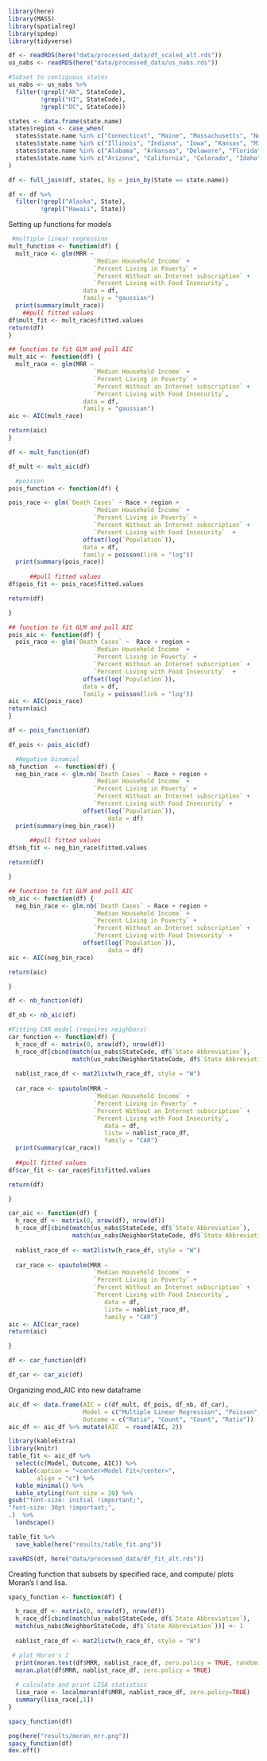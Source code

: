 ```r
library(here)
library(MASS)
library(spatialreg)
library(spdep)
library(tidyverse)
```

```r
df <- readRDS(here("data/processed_data/df_scaled_alt.rds"))
us_nabs <- readRDS(here("data/processed_data/us_nabs.rds"))

#Subset to contiguous states
us_nabs <- us_nabs %>%
  filter(!grepl("AK", StateCode),
         !grepl("HI", StateCode), 
         !grepl("DC", StateCode))

```

```r
states <- data.frame(state.name)
states$region <- case_when(
  states$state.name %in% c("Connecticut", "Maine", "Massachusetts", "New Hampshire", "Rhode Island", "Vermont", "New Jersey", "New York", "Pennsylvania") ~ "Northeast",
  states$state.name %in% c("Illinois", "Indiana", "Iowa", "Kansas", "Michigan", "Minnesota", "Missouri", "Nebraska", "North Dakota", "Ohio", "South Dakota", "Wisconsin") ~ "Midwest",
  states$state.name %in% c("Alabama", "Arkansas", "Delaware", "Florida", "Georgia", "Kentucky", "Louisiana", "Maryland", "Mississippi", "North Carolina", "Oklahoma", "South Carolina", "Tennessee", "Texas", "Virginia", "West Virginia") ~ "South",
  states$state.name %in% c("Arizona", "California", "Colorado", "Idaho", "Montana", "Nevada", "New Mexico", "Oregon", "Utah", "Washington", "Wyoming") ~ "West"
)

df <- full_join(df, states, by = join_by(State == state.name))

df <- df %>% 
  filter(!grepl("Alaska", State),
         !grepl("Hawaii", State))
```


Setting up functions for models
```r
 #multiple linear regression
mult_function <- function(df) {
  mult_race <- glm(MRR ~ 
                        `Median Household Income` +
                        `Percent Living in Poverty` +
                        `Percent Without an Internet subscription` +
                        `Percent Living with Food Insecurity`,
                     data = df,
                     family = "gaussian")
  print(summary(mult_race))
    ##pull fitted values
df$mult_fit <- mult_race$fitted.values
return(df)
}

## function to fit GLM and pull AIC
mult_aic <- function(df) {
  mult_race <- glm(MRR ~ 
                        `Median Household Income` +
                        `Percent Living in Poverty` +
                        `Percent Without an Internet subscription` +
                        `Percent Living with Food Insecurity`,
                     data = df,
                     family = "gaussian")
aic <- AIC(mult_race)

return(aic)
}
```

```r
df <- mult_function(df)

df_mult <- mult_aic(df)
```

```r
  #poisson
pois_function <- function(df) {

pois_race <- glm(`Death Cases` ~ Race + region +
                        `Median Household Income` +
                        `Percent Living in Poverty` +
                        `Percent Without an Internet subscription` +
                        `Percent Living with Food Insecurity`  +
                     offset(log(`Population`)),
                     data = df,
                     family = poisson(link = "log"))
  print(summary(pois_race))
  
      ##pull fitted values
df$pois_fit <- pois_race$fitted.values

return(df)

}

## function to fit GLM and pull AIC
pois_aic <- function(df) {
  pois_race <- glm(`Death Cases` ~  Race + region +
                        `Median Household Income` +
                        `Percent Living in Poverty` +
                        `Percent Without an Internet subscription` +
                        `Percent Living with Food Insecurity`  +
                     offset(log(`Population`)),
                     data = df,
                     family = poisson(link = "log"))
aic <- AIC(pois_race)
return(aic)
}
```

```r
df <- pois_function(df)

df_pois <- pois_aic(df)
```


```r
  #Negative binomial
nb_function  <- function(df) {
  neg_bin_race <- glm.nb(`Death Cases` ~ Race + region +
                        `Median Household Income` +
                        `Percent Living in Poverty` +
                        `Percent Without an Internet subscription` +
                        `Percent Living with Food Insecurity` +
                     offset(log(`Population`)),
                            data = df)
  print(summary(neg_bin_race))
  
      ##pull fitted values
df$nb_fit <- neg_bin_race$fitted.values

return(df)

}

## function to fit GLM and pull AIC
nb_aic <- function(df) {
  neg_bin_race <- glm.nb(`Death Cases` ~ Race + region +
                        `Median Household Income` +
                        `Percent Living in Poverty` +
                        `Percent Without an Internet subscription` +
                        `Percent Living with Food Insecurity` +
                     offset(log(`Population`)),
                            data = df)
aic <- AIC(neg_bin_race)

return(aic)

}  
```

```r
df <- nb_function(df)

df_nb <- nb_aic(df)
```

```r
#Fitting CAR model (requires neighbors)
car_function <- function(df) {   
  h_race_df <- matrix(0, nrow(df), nrow(df))
  h_race_df[cbind(match(us_nabs$StateCode, df$`State Abbreviation`),
                  match(us_nabs$NeighborStateCode, df$`State Abbreviation`))] <- 1
  
  nablist_race_df <- mat2listw(h_race_df, style = "W")
  
  car_race <- spautolm(MRR ~                      
                        `Median Household Income` +
                        `Percent Living in Poverty` +
                        `Percent Without an Internet subscription` +
                        `Percent Living with Food Insecurity`,
                           data = df,
                           listw = nablist_race_df,
                           family = "CAR")
  print(summary(car_race))
  
  ##pull fitted values
df$car_fit <- car_race$fit$fitted.values

return(df)

}

car_aic <- function(df) {
  h_race_df <- matrix(0, nrow(df), nrow(df))
  h_race_df[cbind(match(us_nabs$StateCode, df$`State Abbreviation`),
                  match(us_nabs$NeighborStateCode, df$`State Abbreviation`))] <- 1
  
  nablist_race_df <- mat2listw(h_race_df, style = "W")
  
  car_race <- spautolm(MRR ~                      
                        `Median Household Income` +
                        `Percent Living in Poverty` +
                        `Percent Without an Internet subscription` +
                        `Percent Living with Food Insecurity`,
                           data = df,
                           listw = nablist_race_df,
                           family = "CAR")
aic <- AIC(car_race)
return(aic)

} 
```

```r
df <- car_function(df)

df_car <- car_aic(df)
```

Organizing mod_AIC into new dataframe
```r
aic_df <- data.frame(AIC = c(df_mult, df_pois, df_nb, df_car),
                     Model = c("Multiple Linear Regression", "Poisson", "Negative Binomial", "Conditional Autoregressive"),
                     Outcome = c("Ratio", "Count", "Count", "Ratio"))
aic_df <- aic_df %>% mutate(AIC  = round(AIC, 2))

```

```r
library(kableExtra)
library(knitr)
table_fit <- aic_df %>%
  select(c(Model, Outcome, AIC)) %>% 
  kable(caption = "<center>Model Fit</center>",
        align = "c") %>%
  kable_minimal() %>%
  kable_styling(font_size = 30) %>%
gsub("font-size: initial !important;",
"font-size: 30pt !important;",
.)  %>% 
  landscape()  

table_fit %>%  
  save_kable(here("results/table_fit.png"))

```

```r
saveRDS(df, here("data/processed_data/df_fit_alt.rds"))
```

Creating function that subsets by specified race, and compute/ plots Moran's I and lisa.
```r
spacy_function <- function(df) {

  h_race_df <- matrix(0, nrow(df), nrow(df))
  h_race_df[cbind(match(us_nabs$StateCode, df$`State Abbreviation`),
  match(us_nabs$NeighborStateCode, df$`State Abbreviation`))] <- 1
  
  nablist_race_df <- mat2listw(h_race_df, style = "W")

 # plot Moran's I
  print(moran.test(df$MRR, nablist_race_df, zero.policy = TRUE, randomisation = FALSE))
  moran.plot(df$MRR, nablist_race_df, zero.policy = TRUE)
  
  # calculate and print LISA statistics
  lisa_race <- localmoran(df$MRR, nablist_race_df, zero.policy=TRUE)
  summary(lisa_race[,1])
}
```

```r
spacy_function(df)
```

```r
png(here("results/moran_mrr.png"))
spacy_function(df)
dev.off()
```
